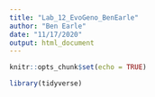 ```yaml
---
title: "Lab_12_EvoGeno_BenEarle"
author: "Ben Earle"
date: "11/17/2020"
output: html_document
---
```


```r
knitr::opts_chunk$set(echo = TRUE)
```

```r
library(tidyverse)
```

```r

```

```r

```

```r

```

















































